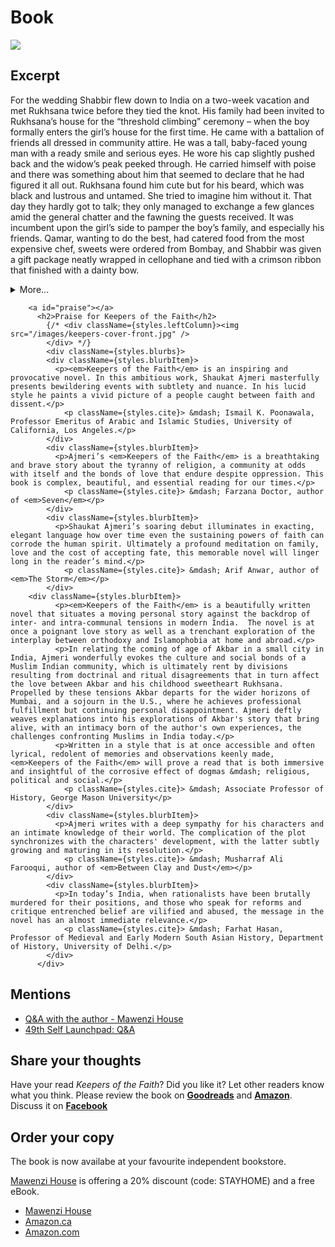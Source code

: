 
<div className={styles.Document}>
  <h1 className={styles.category}>Book</h1>
  <div className={styles.maincontent}>
    <section className={styles.main}>
        <img className={styles.splash} src="/images/keepers-display.jpg" />
        <a id="excerpt"></a>
          <h2>Excerpt</h2>
          <p>For the wedding Shabbir flew down to India on a two-week vacation and met Rukhsana twice before they tied the knot. His family had been invited to Rukhsana’s house for the “threshold climbing” ceremony – when the boy formally enters the girl’s house for the first time. He came with a battalion of friends all dressed in community attire. He was a tall, baby-faced young man with a ready smile and serious eyes. He wore his cap slightly pushed back and the widow’s peak peeked through. He carried himself with poise and there was something about him that seemed to declare that he had figured it all out. Rukhsana found him cute but for his beard, which was black and lustrous and untamed. She tried to imagine him without it. That day they hardly got to talk; they only managed to exchange a few glances amid the general chatter and the fawning the guests received. It was incumbent upon the girl’s side to pamper the boy’s family, and especially his friends. Qamar, wanting to do the best, had catered food from the most expensive chef, sweets were ordered from Bombay, and Shabbir was given a gift package neatly wrapped in cellophane and tied with a crimson ribbon that finished with a dainty bow. </p>
          <details>
            <summary>More...</summary> 
        <p>The package contained Japanese cloth for a three-piece suit, a flashy wristwatch, a bespoke skullcap with elaborate golden threadwork, a pair of merino wool socks, a muslin handkerchief, a tasbih with sandalwood beads, and a framed photograph of Mowlana. The “American” boy, scion of a wealthy man loaded with Kuwaiti petro-dollars, deserved nothing less. Rehana had spent hours neatly packing the gift, making sure that all the items were not only visible but also secure and the package sturdy enough to survive the scrutiny it would receive from everybody present. Since it contained Mowlana’s photo, it would be kissed reverentially and passed respectfully from hand to hand as though it were the Holy Book itself. </p>
        <p>The guests left in the late afternoon, satiated and dulled by the rich and plentiful food they had consumed. When Zubaida found a moment alone with Rukhsana, she asked her what she thought of Shabbir. Rukhsana said nothing. As long as she lived under her father’s roof and authority, she had told herself, she would accept everything without complaining. Shabbir did not seem a bad sort. But who could tell what was inside a man’s heart? And mind? What demons animated his life? When she knew him better, perhaps she’d be able to negotiate her freedom and space. Thinking about this prospect filled her with a mellow dread. So much unfamiliar territory, so much emotional effort required to map out one’s place in it. With Akbar everything was familiar, charted out. Her heart ached in anguish. 
        Back in her room to rest, she sat down at the dresser and regarded her reflection pensively in the mirror. She was wearing lehnga and odhni specially tailored for the occasion. The odhni slipped from her head as she leaned forward to examine a zit on her chin. The gold jewellery — the classical jhumka earrings and matching necklace and ring — were family heirlooms. The sun peeking through the parting in the curtains picked up a facet of the garnet in her necklace. Her beauty shone in that transient scintilla of light. Her long black hair was done in a rope braid, held with a fancy hairpin at the nape. </p>
        <p>“You look lovely, aapa,” Rehana said, coming in. “What has that guy done to deserve you?” Rukhsana looked at her sister and smiled the saddest smile.</p>
          </details>
        
        <a id="praise"></a>
          <h2>Praise for Keepers of the Faith</h2>
            {/* <div className={styles.leftColumn}><img src="/images/keepers-cover-front.jpg" />
            </div> */}
            <div className={styles.blurbs}> 
            <div className={styles.blurbItem}>
              <p><em>Keepers of the Faith</em> is an inspiring and provocative novel. In this ambitious work, Shaukat Ajmeri masterfully presents bewildering events with subtlety and nuance. In his lucid style he paints a vivid picture of a people caught between faith and dissent.</p>
                <p className={styles.cite}> &mdash; Ismail K. Poonawala, Professor Emeritus of Arabic and Islamic Studies, University of California, Los Angeles.</p>
            </div>
            <div className={styles.blurbItem}>
              <p>Ajmeri’s <em>Keepers of the Faith</em> is a breathtaking and brave story about the tyranny of religion, a community at odds with itself and the bonds of love that endure despite oppression. This book is complex, beautiful, and essential reading for our times.</p>
                <p className={styles.cite}> &mdash; Farzana Doctor, author of <em>Seven</em></p>
            </div>
            <div className={styles.blurbItem}>
              <p>Shaukat Ajmeri’s soaring debut illuminates in exacting, elegant language how over time even the sustaining powers of faith can corrode the human spirit. Ultimately a profound meditation on family, love and the cost of accepting fate, this memorable novel will linger long in the reader’s mind.</p>
                <p className={styles.cite}> &mdash; Arif Anwar, author of <em>The Storm</em></p>
            </div>
        <div className={styles.blurbItem}>
              <p><em>Keepers of the Faith</em> is a beautifully written novel that situates a moving personal story against the backdrop of inter- and intra-communal tensions in modern India.  The novel is at once a poignant love story as well as a trenchant exploration of the interplay between orthodoxy and Islamophobia at home and abroad.</p>
              <p>In relating the coming of age of Akbar in a small city in India, Ajmeri wonderfully evokes the culture and social bonds of a Muslim Indian community, which is ultimately rent by divisions resulting from doctrinal and ritual disagreements that in turn affect the love between Akbar and his childhood sweetheart Rukhsana. Propelled by these tensions Akbar departs for the wider horizons of Mumbai, and a sojourn in the U.S., where he achieves professional fulfillment but continuing personal disappointment. Ajmeri deftly weaves explanations into his explorations of Akbar's story that bring alive, with an intimacy born of the author's own experiences, the challenges confronting Muslims in India today.</p>
              <p>Written in a style that is at once accessible and often lyrical, redolent of memories and observations keenly made, <em>Keepers of the Faith</em> will prove a read that is both immersive and insightful of the corrosive effect of dogmas &mdash; religious, political and social.</p>
                <p className={styles.cite}> &mdash; Associate Professor of History, George Mason University</p>
            </div>
            <div className={styles.blurbItem}>
              <p>Ajmeri writes with a deep sympathy for his characters and an intimate knowledge of their world. The complication of the plot synchronizes with the characters' development, with the latter subtly growing and maturing in its resolution.</p>
                <p className={styles.cite}> &mdash; Musharraf Ali Farooqui, author of <em>Between Clay and Dust</em></p>
            </div>
            <div className={styles.blurbItem}>
              <p>In today’s India, when rationalists have been brutally murdered for their positions, and those who speak for reforms and critique entrenched belief are vilified and abused, the message in the novel has an almost immediate relevance.</p>
                <p className={styles.cite}> &mdash; Farhat Hasan, Professor of Medieval and Early Modern South Asian History, Department of History, University of Delhi.</p>
            </div>
          </div> 
   </section>
   <aside className={styles.sidebar}>
<h2>Mentions</h2>
<ul>
<li><a href="https://www.mawenzihouse.com/qa-with-shaukat-ajmeri/" target="_blank">Q&A with the author - Mawenzi House</a></li>
<li><a href="https://49thshelf.com/Blog/2020/04/16/Launchpad-Keepers-of-the-Faith-by-Shaukat-Ajmeri" target="_blank">49th Self Launchpad: Q&A</a></li>
</ul>
<h2>Share your thoughts</h2>
   <p>Have your read <em>Keepers of the Faith</em>? Did you like it? Let other readers know what you think. Please review the book on <strong><a target="_blank" href="https://www.goodreads.com/book/show/44334120-keepers-of-the-faith">Goodreads</a></strong> and <strong><a target="_blank" href="https://www.amazon.ca/Keepers-Faith-Shaukat-Ajmeri/dp/1988449960/ref=sr_1_1?keywords=shaukat+ajmeri&qid=1577406528&s=books&sr=1-1">Amazon</a></strong>. Discuss it on <strong><a target="_blank" href="https://www.facebook.com/keepersofthefaith2020/">Facebook</a></strong></p> 
<h2>Order your copy</h2>
<p>The book is now availabe at your favourite independent bookstore.</p>
<p><a target="_blank" href="https://www.mawenzihouse.com/product/keepers-of-the-faith/">Mawenzi House</a> is offering a 20% discount (code: STAYHOME) and a free eBook.</p>
<ul className={styles.buttons}>
<li><a className={styles.button} target="_blank" href="https://www.mawenzihouse.com/product/keepers-of-the-faith/">Mawenzi House</a></li> 
  <li><a className={styles.button} target="_blank" href="https://www.amazon.ca/Keepers-Faith-Shaukat-Ajmeri/dp/1988449960/ref=sr_1_1?keywords=shaukat+ajmeri&qid=1577406528&s=books&sr=1-1">Amazon.ca</a></li>
  <li><a className={styles.button} target="_blank" href="https://www.amazon.com/Keepers-Faith-Shaukat-Ajmeri/dp/1988449960/ref=sr_1_1?keywords=shaukat+ajmeri&qid=1577406528&s=books&sr=1-1">Amazon.com</a></li>
  </ul>
    </aside>
</div>
</div>